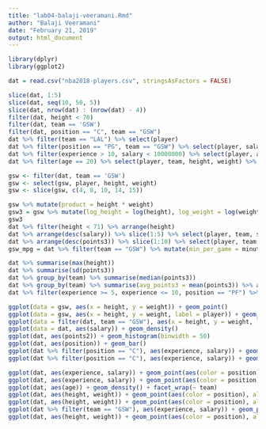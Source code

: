 ```yaml
---
title: "lab04-balaji-veeramani.Rmd"
author: "Balaji Veeramani"
date: "February 21, 2019"
output: html_document
---
```


```r
library(dplyr)
library(ggplot2)
```

```r
dat = read.csv("nba2018-players.csv", stringsAsFactors = FALSE)
```

```r
slice(dat, 1:5)
slice(dat, seq(10, 50, 5))
slice(dat, nrow(dat) : (nrow(dat) - 4))
filter(dat, height < 70)
filter(dat, team == 'GSW')
filter(dat, position == "C", team == "GSW")
dat %>% filter(team == "LAL") %>% select(player)
dat %>% filter(position == "PG", team == "GSW") %>% select(player, salary)
dat %>% filter(experience > 10, salary < 10000000) %>% select(player, age, team)
dat %>% filter(age == 20) %>% select(player, team, height, weight) %>% slice(1:5)
```

```r
gsw <- filter(dat, team == 'GSW')
gsw <- select(gsw, player, height, weight)
gsw <- slice(gsw, c(4, 8, 10, 14, 15))
```

```r
gsw %>% mutate(product = height * weight)
gsw3 = gsw %>% mutate(log_height = log(height), log_weight = log(weight))
gsw3
dat %>% filter(height < 71) %>% arrange(height)
dat %>% arrange(desc(salary)) %>% slice(1:5) %>% select(player, team, salary)
dat %>% arrange(desc(points3)) %>% slice(1:10) %>% select(player, team, points3)
gsw_mpg = dat %>% filter(team == "GSW") %>% mutate(min_per_game = minutes / games) %>% select(player, experience, min_per_game) %>% arrange(min_per_game) 
```

```r
dat %>% summarise(max(height))
dat %>% summarise(sd(points3))
dat %>% group_by(team) %>% summarise(median(points3))
dat %>% group_by(team) %>% summarise(avg_points3 = mean(points3)) %>% arrange(avg_points3) %>% slice(1:5)
dat %>% filter(experience >= 5, experience <= 10, position == "PF") %>% summarise(mean(age), sd(age))
```

```r
ggplot(data = gsw, aes(x = height, y = weight)) + geom_point()
ggplot(data = gsw, aes(x = height, y = weight, label = player)) + geom_point() + geom_text()
ggplot(data = filter(dat, team == "GSW"), aes(x = height, y = weight, label = player)) + geom_point() + geom_label()
ggplot(data = dat, aes(salary)) + geom_density()
ggplot(dat, aes(points2)) + geom_histogram(binwidth = 50)
ggplot(dat, aes(position)) + geom_bar()
ggplot(dat %>% filter(position == "C"), aes(experience, salary)) + geom_point() + geom_smooth(method = "lm")
ggplot(dat %>% filter(position == "C"), aes(experience, salary)) + geom_point() + geom_smooth()
```

```r
ggplot(dat, aes(experience, salary)) + geom_point(aes(color = position), alpha = 0.7) + facet_wrap(~ position)
ggplot(dat, aes(experience, salary)) + geom_point(aes(color = position), alpha = 0.7) + facet_wrap(~ team)
ggplot(dat, aes(age)) + geom_density() + facet_wrap(~ team)
ggplot(dat, aes(height, weight)) + geom_point(aes(color = position), alpha = 0.7) + facet_wrap(~ position)
ggplot(dat, aes(height, weight)) + geom_point(aes(color = position), alpha = 0.7) + geom_density2d() + facet_wrap(~ position)
ggplot(dat %>% filter(team == "GSW"), aes(experience, salary)) + geom_point(aes(color = position), alpha = 0.7) + theme_bw()
ggplot(dat, aes(height, weight)) + geom_point(aes(color = position), alpha = 0.7) + facet_wrap(~ position) + theme_dark()
```
